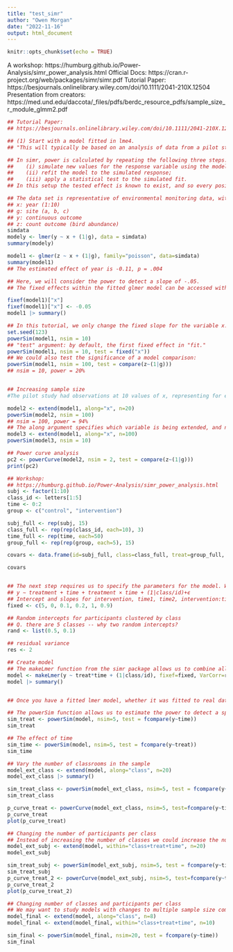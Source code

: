 ```yaml
---
title: "test_simr"
author: "Owen Morgan"
date: "2022-11-16"
output: html_document
---
```


```r
knitr::opts_chunk$set(echo = TRUE)
```

A workshop:
https://humburg.github.io/Power-Analysis/simr_power_analysis.html
Official Docs: https://cran.r-project.org/web/packages/simr/simr.pdf
Tutorial Paper: https://besjournals.onlinelibrary.wiley.com/doi/10.1111/2041-210X.12504
Presentation from creators: https://med.und.edu/daccota/_files/pdfs/berdc_resource_pdfs/sample_size_r_module_glmm2.pdf

```r
## Tutorial Paper:
## https://besjournals.onlinelibrary.wiley.com/doi/10.1111/2041-210X.12504

## (1) Start with a model fitted in lme4.
## "This will typically be based on an analysis of data from a pilot study, but more advanced users can create artificial pilot data from scratch (see Appendix S2)."

## In simr, power is calculated by repeating the following three steps: 
##    (i) simulate new values for the response variable using the model provided; 
##    (ii) refit the model to the simulated response; 
##    (iii) apply a statistical test to the simulated fit. 
## In this setup the tested effect is known to exist, and so every positive test is a true positive and every negative test is a Type II error. The power of the test can be calculated from the number of successes and failures at step 3. More details are given in Appendix S3.

## The data set is representative of environmental monitoring data, with a response variable z (e.g. bird abundance) measured at 10 levels of the continuous fixed effect variable x (e.g. study year) for three groups g (e.g. study site). There is also a continuous response variable y, which is not used in this tutorial.
## x: year (1:10)
## g: site (a, b, c)
## y: continuous outcome
## z: count outcome (bird abundance)
simdata
modely <- lmer(y ~ x + (1|g), data = simdata)
summary(modely)

model1 <- glmer(z ~ x + (1|g), family="poisson", data=simdata)
summary(model1)
## The estimated effect of year is -0.11, p = .004

## Here, we will consider the power to detect a slope of -.05.
## The fixed effects within the fitted glmer model can be accessed with the lme4 function fixef. The simr function fixef<- can then be used to change the size of the fixed effect. The size of the fixed effect for the variable x can be changed from −0·11 to −0·05 as follows:

fixef(model1)["x"]
fixef(model1)["x"] <- -0.05
model1 |> summary()

## In this tutorial, we only change the fixed slope for the variable x. However, we could also change the random effect parameters or the residual variance (for models where that is appropriate). See the help entry ?modify for more details.
set.seed(123)
powerSim(model1, nsim = 10)
## "test" argument: by default, the first fixed effect in "fit."
powerSim(model1, nsim = 10, test = fixed("x"))
## We could also test the significance of a model comparison:
powerSim(model1, nsim = 100, test = compare(z~(1|g)))
## nsim = 10, power = 20%


## Increasing sample size
#The pilot study had observations at 10 values of x, representing for example study years 1 through 10. In this step, we will calculate the effect of increasing this to 20 years.

model2 <- extend(model1, along="x", n=20)
powerSim(model2, nsim = 100)
## nsim = 100, power = 94%
## The along argument specifies which variable is being extended, and n specifies how many levels to replace it with. The extended model2 will now have x values from 1 to 20, in three groups as before, for a total of 60 rows (compared to 30 in model1).
model3 <- extend(model1, along="x", n=100)
powerSim(model3, nsim = 10)

## Power curve analysis
pc2 <- powerCurve(model2, nsim = 2, test = compare(z~(1|g)))
print(pc2)
```


```r
## Workshop:
## https://humburg.github.io/Power-Analysis/simr_power_analysis.html
subj <- factor(1:10)
class_id <- letters[1:5]
time <- 0:2
group <- c("control", "intervention")

subj_full <- rep(subj, 15)
class_full <- rep(rep(class_id, each=10), 3)
time_full <- rep(time, each=50)
group_full <- rep(rep(group, each=5), 15)

covars <- data.frame(id=subj_full, class=class_full, treat=group_full, time=factor(time_full))

covars


## The next step requires us to specify the parameters for the model. We’ll use the model
## y ∼ treatment + time + treatment × time + (1|class/id)+ϵ
## Intercept and slopes for intervention, time1, time2, intervention:time1, intervention:time2
fixed <- c(5, 0, 0.1, 0.2, 1, 0.9)

## Random intercepts for participants clustered by class
## Q. there are 5 classes -- why two random intercepts?
rand <- list(0.5, 0.1)

## residual variance
res <- 2

## Create model
## The makeLmer function from the simr package allows us to combine all this information to create a fitted lmer model from scratch.
model <- makeLmer(y ~ treat*time + (1|class/id), fixef=fixed, VarCorr=rand, sigma=res, data=covars)
model |> summary()


## Once you have a fitted lmer model, whether it was fitted to real data or created from scratch, you can use that to simulate new data and assess the required sample size.

## The powerSim function allows us to estimate the power to detect a specific effect in the model. Here we are interested in the effect of the intervention. Since the treatment variable is part of an interaction we will assess its effect by comparing the model specified above to the the alternative model that doesn’t include a treatment variable. We can provide this model alternative via the fcompare function. This allows us to only specify the fixed effects in the alternative model. All random effects will be assumed to be the same as in the original model.
sim_treat <- powerSim(model, nsim=5, test = fcompare(y~time))
sim_treat

## The effect of time
sim_time <- powerSim(model, nsim=5, test = fcompare(y~treat))
sim_time

## Vary the number of classrooms in the sample
model_ext_class <- extend(model, along="class", n=20)
model_ext_class |> summary()

sim_treat_class <- powerSim(model_ext_class, nsim=5, test = fcompare(y~time))
sim_treat_class

p_curve_treat <- powerCurve(model_ext_class, nsim=5, test=fcompare(y~time), along="class", breaks = c(5, 10, 15, 20))
p_curve_treat
plot(p_curve_treat)

## Changing the number of participants per class
## Instead of increasing the number of classes we could increase the number of participants per class. This can be achieved with the within argument to extend. Here we are extending the number of students for each treatment at each time point within each class to 20.
model_ext_subj <- extend(model, within="class+treat+time", n=20)
model_ext_subj

sim_treat_subj <- powerSim(model_ext_subj, nsim=5, test = fcompare(y~time))
sim_treat_subj
p_curve_treat_2 <- powerCurve(model_ext_subj, nsim=5, test=fcompare(y~time), within="class+treat+time", breaks=c(5,10,15,20))
p_curve_treat_2
plot(p_curve_treat_2)

## Changing number of classes and participants per class
## We may want to study models with changes to multiple sample size components. The relevant changes can be applied to the model successively.
model_final <- extend(model, along="class", n=8)
model_final <- extend(model_final, within="class+treat+time", n=10)

sim_final <- powerSim(model_final, nsim=20, test = fcompare(y~time))
sim_final
```
